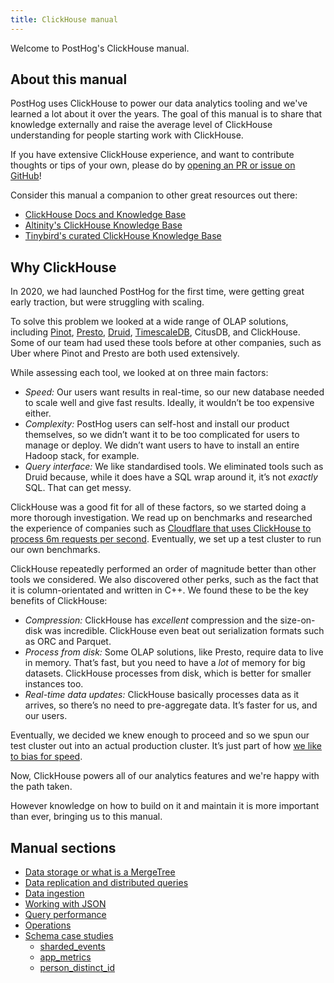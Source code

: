 ```yaml
---
title: ClickHouse manual
---
```


Welcome to PostHog's ClickHouse manual.

## About this manual

PostHog uses ClickHouse to power our data analytics tooling and we've learned a lot about it over the years. The goal
of this manual is to share that knowledge externally and raise the average level of ClickHouse understanding for
people starting work with ClickHouse.

If you have extensive ClickHouse experience, and want to contribute thoughts or tips of your own, please do by [opening an PR or issue on GitHub](https://github.com/PostHog/posthog.com)!

Consider this manual a companion to other great resources out there:
- [ClickHouse Docs and Knowledge Base](https://clickhouse.com/docs/en/)
- [Altinity's ClickHouse Knowledge Base](https://kb.altinity.com/)
- [Tinybird's curated ClickHouse Knowledge Base](https://tinybird.co/clickhouse/knowledge-base/)

## Why ClickHouse

In 2020, we had launched PostHog for the first time, were getting great early traction, but were struggling with scaling.

To solve this problem we looked at a wide range of OLAP solutions, including [Pinot](https://pinot.apache.org/),
[Presto](https://prestodb.io/), [Druid](https://druid.apache.org/), [TimescaleDB](https://www.timescale.com/), CitusDB, and
ClickHouse. Some of our team had used these tools before at other companies, such as Uber where Pinot and Presto are both used extensively.

While assessing each tool, we looked at on three main factors:

-   _Speed:_ Our users want results in real-time, so our new database needed to scale well and give fast results. Ideally, it wouldn’t be too expensive either.
-   _Complexity:_ PostHog users can self-host and install our product themselves, so we didn’t want it to be too complicated for users to manage or deploy. We didn’t want users to have to install an entire Hadoop stack, for example.
-   _Query interface:_ We like standardised tools. We eliminated tools such as Druid because, while it does have a SQL wrap around it, it’s not _exactly_ SQL. That can get messy.

ClickHouse was a good fit for all of these factors, so we started doing a more thorough investigation. We read up on benchmarks and researched the experience of companies such as [Cloudflare that uses ClickHouse to process 6m requests per second](https://blog.cloudflare.com/http-analytics-for-6m-requests-per-second-using-clickhouse/). Eventually, we set up a test cluster to run our own benchmarks.

ClickHouse repeatedly performed an order of magnitude better than other tools we considered. We also discovered other perks, such as the fact that it is column-orientated and written in C++. We found these to be the key benefits of ClickHouse:

-   _Compression:_ ClickHouse has _excellent_ compression and the size-on-disk was incredible. ClickHouse even beat out serialization formats such as ORC and Parquet.
-   _Process from disk:_ Some OLAP solutions, like Presto, require data to live in memory. That’s fast, but you need to have a _lot_ of memory for big datasets. ClickHouse processes from disk, which is better for smaller instances too.
-   _Real-time data updates:_ ClickHouse basically processes data as it arrives, so there’s no need to pre-aggregate data. It’s faster for us, and our users.

Eventually, we decided we knew enough to proceed and so we spun our test cluster out into an actual production cluster. It’s just part of how [we like to bias for speed](/careers).

Now, ClickHouse powers all of our analytics features and we're happy with the path taken.

However knowledge on how to build on it and maintain it is more important than ever, bringing us to this manual.

## Manual sections

- [Data storage or what is a MergeTree](/handbook/engineering/clickhouse/data-storage)
- [Data replication and distributed queries](/handbook/engineering/clickhouse/replication)
- [Data ingestion](/handbook/engineering/clickhouse/data-ingestion)
- [Working with JSON](/handbook/engineering/clickhouse/working-with-json)
- [Query performance](/handbook/engineering/clickhouse/performance)
- [Operations](/handbook/engineering/clickhouse/operations)
- [Schema case studies](/handbook/engineering/clickhouse/schema)
    - [sharded_events](/handbook/engineering/clickhouse/schema/sharded-events)
    - [app_metrics](/handbook/engineering/clickhouse/schema/app-metrics)
    - [person_distinct_id](/handbook/engineering/clickhouse/schema/app-metrics)
